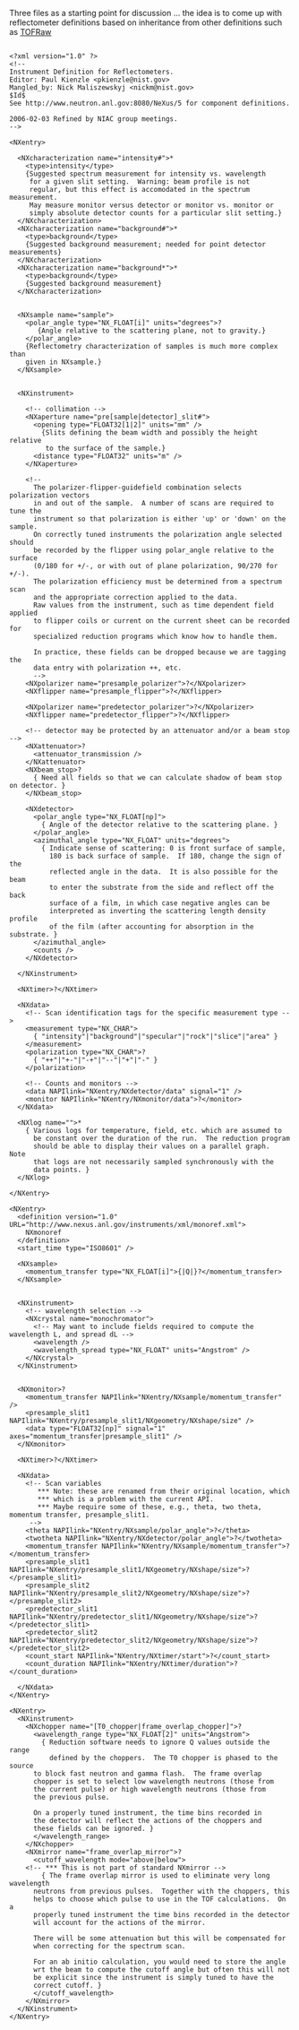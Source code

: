 Three files as a starting point for discussion ... the idea is to come up with reflectometer definitions based on inheritance from other definitions such as [[TOFRaw]] 

<pre>

<?xml version="1.0" ?>
<!--
Instrument Definition for Reflectometers.
Editor: Paul Kienzle <pkienzle@nist.gov>
Mangled_by: Nick Maliszewskyj <nickm@nist.gov>
$Id$
See http://www.neutron.anl.gov:8080/NeXus/5 for component definitions.

2006-02-03 Refined by NIAC group meetings.
-->

<NXentry>

  <NXcharacterization name="intensity#">*
    <type>intensity</type>
    {Suggested spectrum measurement for intensity vs. wavelength
     for a given slit setting.  Warning: beam profile is not 
     regular, but this effect is accomodated in the spectrum measurement.
     May measure monitor versus detector or monitor vs. monitor or
     simply absolute detector counts for a particular slit setting.}
  </NXcharacterization>
  <NXcharacterization name="background#">*
    <type>background</type>
    {Suggested background measurement; needed for point detector measurements}
  </NXcharacterization>
  <NXcharacterization name="background*">*
    <type>background</type>
    {Suggested background measurement}
  </NXcharacterization>


  <NXsample name="sample">
    <polar_angle type="NX_FLOAT[i]" units="degrees">?
       {Angle relative to the scattering plane, not to gravity.}
    </polar_angle>
    {Reflectometry characterization of samples is much more complex than
    given in NXsample.}
  </NXsample>


  <NXinstrument>

    <!-- collimation -->
    <NXaperture name="pre[sample|detector]_slit#">
      <opening type="FLOAT32[1|2]" units="mm" />
        {Slits defining the beam width and possibly the height relative
         to the surface of the sample.}
      <distance type="FLOAT32" units="m" />
    </NXaperture>

    <!-- 
      The polarizer-flipper-guidefield combination selects polarization vectors 
      in and out of the sample.  A number of scans are required to tune the 
      instrument so that polarization is either 'up' or 'down' on the sample.  
      On correctly tuned instruments the polarization angle selected should 
      be recorded by the flipper using polar_angle relative to the surface 
      (0/180 for +/-, or with out of plane polarization, 90/270 for +/-).  
      The polarization efficiency must be determined from a spectrum scan
      and the appropriate correction applied to the data.
      Raw values from the instrument, such as time dependent field applied
      to flipper coils or current on the current sheet can be recorded for
      specialized reduction programs which know how to handle them.

      In practice, these fields can be dropped because we are tagging the
      data entry with polarization ++, etc.
      -->
    <NXpolarizer name="presample_polarizer">?</NXpolarizer>
    <NXflipper name="presample_flipper">?</NXflipper>

    <NXpolarizer name="predetector_polarizer">?</NXpolarizer>
    <NXflipper name="predetector_flipper">?</NXflipper>

    <!-- detector may be protected by an attenuator and/or a beam stop -->
    <NXattenuator>?
      <attenuator_transmission />
    </NXattenuator>
    <NXbeam_stop>?
      { Need all fields so that we can calculate shadow of beam stop on detector. }
    </NXbeam_stop>

    <NXdetector>
      <polar_angle type="NX_FLOAT[np]">
        { Angle of the detector relative to the scattering plane. }
      </polar_angle>
      <azimuthal_angle type="NX_FLOAT" units="degrees">
        { Indicate sense of scattering: 0 is front surface of sample, 
          180 is back surface of sample.  If 180, change the sign of the
          reflected angle in the data.  It is also possible for the beam
          to enter the substrate from the side and reflect off the back 
          surface of a film, in which case negative angles can be 
          interpreted as inverting the scattering length density profile
          of the film (after accounting for absorption in the substrate. }
      </azimuthal_angle>
      <counts />
    </NXdetector>

  </NXinstrument>

  <NXtimer>?</NXtimer>

  <NXdata>
    <!-- Scan identification tags for the specific measurement type -->
    <measurement type="NX_CHAR"> 
      { "intensity"|"background"|"specular"|"rock"|"slice"|"area" }
    </measurement>
    <polarization type="NX_CHAR">?
      { "++"|"+-"|"-+"|"--"|"+"|"-" }
    </polarization>

    <!-- Counts and monitors -->
    <data NAPIlink="NXentry/NXdetector/data" signal="1" />
    <monitor NAPIlink="NXentry/NXmonitor/data">?</monitor>
  </NXdata>

  <NXlog name="">*
    { Various logs for temperature, field, etc. which are assumed to
      be constant over the duration of the run.  The reduction program
      should be able to display their values on a parallel graph.  Note
      that logs are not necessarily sampled synchronously with the
      data points. }
  </NXlog>

</NXentry>
</pre>


<pre>
<NXentry>
  <definition version="1.0" URL="http://www.nexus.anl.gov/instruments/xml/monoref.xml">
    NXmonoref
  </definition>
  <start_time type="ISO8601" />

  <NXsample>
    <momentum_transfer type="NX_FLOAT[i]">{|Q|}?</momentum_transfer>
  </NXsample>
  

  <NXinstrument>
    <!-- wavelength selection -->
    <NXcrystal name="monochromator">
      <!-- May want to include fields required to compute the wavelength L, and spread dL -->
      <wavelength />
      <wavelength_spread type="NX_FLOAT" units="Angstrom" />
    </NXcrystal>
  </NXinstrument>


  <NXmonitor>?
    <momentum_transfer NAPIlink="NXentry/NXsample/momentum_transfer" />
    <presample_slit1 NAPIlink="NXentry/presample_slit1/NXgeometry/NXshape/size" />
    <data type="FLOAT32[np]" signal="1" axes="momentum_transfer|presample_slit1" />
  </NXmonitor>

  <NXtimer>?</NXtimer>

  <NXdata>
    <!-- Scan variables
       *** Note: these are renamed from their original location, which
       *** which is a problem with the current API.
       *** Maybe require some of these, e.g., theta, two theta, momentum transfer, presample_slit1.
     -->
    <theta NAPIlink="NXentry/NXsample/polar_angle">?</theta>
    <twotheta NAPIlink="NXentry/NXdetector/polar_angle">?</twotheta>
    <momentum_transfer NAPIlink="NXentry/NXsample/momentum_transfer">?</momentum_transfer>
    <presample_slit1 NAPIlink="NXentry/presample_slit1/NXgeometry/NXshape/size">?</presample_slit1>
    <presample_slit2 NAPIlink="NXentry/presample_slit2/NXgeometry/NXshape/size">?</presample_slit2>
    <predetector_slit1 NAPIlink="NXentry/predetector_slit1/NXgeometry/NXshape/size">?</predetector_slit1>
    <predetector_slit2 NAPIlink="NXentry/predetector_slit2/NXgeometry/NXshape/size">?</predetector_slit2>
    <count_start NAPIlink="NXentry/NXtimer/start">?</count_start>
    <count_duration NAPIlink="NXentry/NXtimer/duration">?</count_duration>

  </NXdata>
</NXentry>
</pre>

<pre>
<NXentry>
  <NXinstrument>
    <NXchopper name="[T0_chopper|frame_overlap_chopper]">?
      <wavelength_range type="NX_FLOAT[2]" units="Angstrom">
        { Reduction software needs to ignore Q values outside the range
          defined by the choppers.  The T0 chopper is phased to the source 
	  to block fast neutron and gamma flash.  The frame overlap
	  chopper is set to select low wavelength neutrons (those from
	  the current pulse) or high wavelength neutrons (those from
	  the previous pulse.

	  On a properly tuned instrument, the time bins recorded in 
	  the detector will reflect the actions of the choppers and
	  these fields can be ignored. }
      </wavelength_range>
    </NXchopper>
    <NXmirror name="frame_overlap_mirror">?
      <cutoff_wavelength mode="above|below">
	<!-- *** This is not part of standard NXmirror -->
        { The frame overlap mirror is used to eliminate very long wavelength 
	  neutrons from previous pulses.  Together with the choppers, this
	  helps to choose which pulse to use in the TOF calculations.  On a 
	  properly tuned instrument the time bins recorded in the detector
	  will account for the actions of the mirror.

	  There will be some attenuation but this will be compensated for 
	  when correcting for the spectrum scan.

	  For an ab initio calculation, you would need to store the angle 
	  wrt the beam to compute the cutoff angle but often this will not
	  be explicit since the instrument is simply tuned to have the
	  correct cutoff. }
      </cutoff_wavelength>
    </NXmirror>
  </NXinstrument>
</NXentry>
</pre>